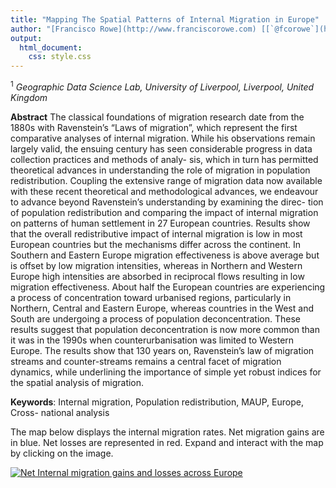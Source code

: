 ```yaml
---
title: "Mapping The Spatial Patterns of Internal Migration in Europe"
author: "[Francisco Rowe](http://www.franciscorowe.com) [[`@fcorowe`](http://twitter.com/fcorowe)]<sup>1*</sup>"
output:
  html_document:
    css: style.css
---
```


<sup>1</sup> *Geographic Data Science Lab, University of Liverpool, Liverpool, United Kingdom*

**Abstract**
The classical foundations of migration research date from the 1880s with Ravenstein’s “Laws of migration”, which represent the first comparative analyses of internal migration. While his observations remain largely valid, the ensuing century has seen considerable progress in data collection practices and methods of analy- sis, which in turn has permitted theoretical advances in understanding the role of migration in population redistribution. Coupling the extensive range of migration data now available with these recent theoretical and methodological advances, we endeavour to advance beyond Ravenstein’s understanding by examining the direc- tion of population redistribution and comparing the impact of internal migration on patterns of human settlement in 27 European countries. Results show that the overall redistributive impact of internal migration is low in most European countries but the mechanisms differ across the continent. In Southern and Eastern Europe migration effectiveness is above average but is offset by low migration intensities, whereas in Northern and Western Europe high intensities are absorbed in reciprocal flows resulting in low migration effectiveness. About half the European countries are experiencing a process of concentration toward urbanised regions, particularly in Northern, Central and Eastern Europe, whereas countries in the West and South are undergoing a process of population deconcentration. These results suggest that population deconcentration is now more common than it was in the 1990s when counterurbanisation was limited to Western Europe. The results show that 130 years on, Ravenstein’s law of migration streams and counter-streams remains a central facet of migration dynamics, while underlining the importance of simple yet robust indices for the spatial analysis of migration.

**Keywords**:  Internal migration, Population redistribution, MAUP, Europe, Cross- national analysis

The map below displays the internal migration rates. Net migration gains are in blue. Net losses are represented in red. Expand and interact with the map by clicking on the image.

[![Net Internal migration gains and losses across Europe](fig/fig1.png)](map.html)

